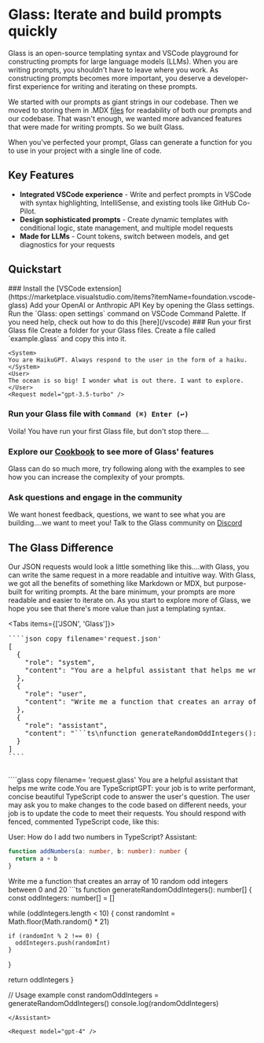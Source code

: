 
# Glass: Iterate and build prompts quickly

Glass is an open-source templating syntax and VSCode playground for constructing prompts for large language models (LLMs). When you are writing prompts, you shouldn't have to leave where you work. As constructing prompts becomes more important, you deserve a developer-first experience for writing and iterating on these prompts.

We started with our prompts as giant strings in our codebase. Then we moved to storing them in .MDX [files](https://mdxjs.com/) for readability of both our prompts and our codebase. That wasn't enough, we wanted more advanced features that were made for writing prompts. So we built Glass.

When you've perfected your prompt, Glass can generate a function for you to use in your project with a single line of code.

## Key Features

- **Integrated VSCode experience** - Write and perfect prompts in VSCode with syntax highlighting, IntelliSense, and existing tools like GitHub Co-Pilot.
- **Design sophisticated prompts** - Create dynamic templates with conditional logic, state management, and multiple model requests
- **Made for LLMs** - Count tokens, switch between models, and get diagnostics for your requests

## Quickstart

<Steps>
### Install the [VSCode extension](https://marketplace.visualstudio.com/items?itemName=foundation.vscode-glass)
Add your OpenAI or Anthropic API Key by opening the Glass settings. Run the `Glass: open settings` command on VSCode Command Palette. If you need help, check out how to do this [here](/vscode)
### Run your first Glass file
Create a folder for your Glass files. Create a file called `example.glass` and copy this into it.

```glass copy filename="example.glass"
<System>
You are HaikuGPT. Always respond to the user in the form of a haiku.
</System>
<User>
The ocean is so big! I wonder what is out there. I want to explore.
</User>
<Request model="gpt-3.5-turbo" />
```

### Run your Glass file with  `Command (⌘) Enter (↩)`
Voila! You have run your first Glass file, but don't stop there....

### Explore our [Cookbook](/examples) to see more of Glass' features
Glass can do so much more, try following along with the examples to see how you can increase the complexity of your prompts.

### Ask questions and engage in the community
We want honest feedback, questions, we want to see what you are building....we want to meet you! Talk to the Glass community on [Discord](www.discord.glass)

</Steps>


## The Glass Difference

Our JSON requests would look a little something like this....with Glass, you can write the same request in a more readable and intuitive way. With Glass, we got all the benefits of something like Markdown or MDX, but purpose-built for writing prompts. At the bare minimum, your prompts are more readable and easier to iterate on. As you start to explore more of Glass, we hope you see that there's more value than just a templating syntax.

<Tabs items={['JSON', 'Glass']}>
  <Tab>
  <pre style={{ whiteSpace: 'pre-wrap', wordWrap: 'break-word', overflowWrap: 'break-word', overflow: 'hidden'}}>
````json copy filename='request.json'
[
  {
    "role": "system",
    "content": "You are a helpful assistant that helps me write code.You are TypeScriptGPT: your job is to write performant, concise beautiful TypeScript code to answer the user's question. The user may ask you to make changes to the code based on different needs, your job is to update the code to meet their requests. You should respond with fenced, commented TypeScript code, like this:\n\nUser: How do I add two numbers in TypeScript?\nAssistant: \n\n```ts\nfunction addNumbers(a: number, b: number): number {\n  return a + b;\n}\n```"
  },
  {
    "role": "user",
    "content": "Write me a function that creates an array of 10 random odd integers between 0 and 20"
  },
  {
    "role": "assistant",
    "content": "```ts\nfunction generateRandomOddIntegers(): number[] {\n  const oddIntegers: number[] = [];\n\n  while (oddIntegers.length < 10) {\n    const randomInt = Math.floor(Math.random() * 21);\n\n    if (randomInt % 2 !== 0) {\n      oddIntegers.push(randomInt);\n    }\n  }\n\n  return oddIntegers;\n}\n\n// Usage example\nconst randomOddIntegers = generateRandomOddIntegers();\nconsole.log(randomOddIntegers);\n```"
  }
]
````
    </pre>
  </Tab>
  <Tab>
````glass copy filename= 'request.glass'
<System>
You are a helpful assistant that helps me write code.You are TypeScriptGPT: your job is to write performant, concise beautiful TypeScript code to answer the user's question. The user may ask you to make changes to the code based on different needs, your job is to update the code to meet their requests. You should respond with fenced, commented TypeScript code, like this:

User: How do I add two numbers in TypeScript?
Assistant:

```ts
function addNumbers(a: number, b: number): number {
  return a + b
}
```
</System>

<User>
Write me a function that creates an array of 10 random odd integers between 0 and 20
</User>

<Assistant>
```ts
function generateRandomOddIntegers(): number[] {
  const oddIntegers: number[] = []

  while (oddIntegers.length < 10) {
    const randomInt = Math.floor(Math.random() * 21)

    if (randomInt % 2 !== 0) {
      oddIntegers.push(randomInt)
    }
  }

  return oddIntegers
}

// Usage example
const randomOddIntegers = generateRandomOddIntegers()
console.log(randomOddIntegers)
```
</Assistant>

<Request model="gpt-4" />
````
  </Tab>
</Tabs>
